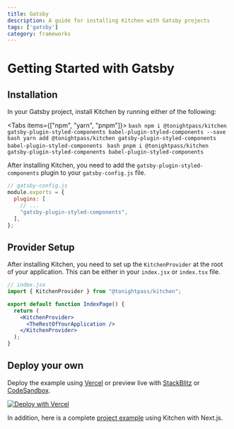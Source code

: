 ```yaml
---
title: Gatsby
description: A guide for installing Kitchen with Gatsby projects
tags: ['gatsby']
category: frameworks
---
```



# Getting Started with Gatsby

## Installation
In your Gatsby project, install Kitchen by running either of the following:

<Tabs items={["npm", "yarn", "pnpm"]}>
  <Tab>
    ```bash
    npm i @tonightpass/kitchen gatsby-plugin-styled-components babel-plugin-styled-components --save
    ```
  </Tab>
  <Tab>
    ```bash
    yarn add @tonightpass/kitchen gatsby-plugin-styled-components babel-plugin-styled-components
    ```
  </Tab>
  <Tab>
    ```bash
    pnpm i @tonightpass/kitchen gatsby-plugin-styled-components babel-plugin-styled-components
    ```
  </Tab>
</Tabs>

After installing Kitchen, you need to add the `gatsby-plugin-styled-components` plugin to your `gatsby-config.js` file.

```js
// gatsby-config.js
module.exports = {
  plugins: [
    // ...
    "gatsby-plugin-styled-components",
  ],
};
```

## Provider Setup

After installing Kitchen, you need to set up the `KitchenProvider` at the root 
of your application. This can be either in your `index.jsx` or `index.tsx` file.

```jsx
// index.jsx
import { KitchenProvider } from "@tonightpass/kitchen";

export default function IndexPage() {
  return (
    <KitchenProvider>
      <TheRestOfYourApplication />
    </KitchenProvider>
  );
}
```

## Deploy your own

Deploy the example using [Vercel](https://vercel.com/new/clone?repository-url=https://github.com/tonightpass/kitchen/tree/master/examples/gatsby-typescript&project-name=kitchen-gatsby&repository-name=kitchen-gatsby) or preview live with [StackBlitz](https://stackblitz.com/github/tonightpass/kitchen/tree/master/examples/gatsby-typescript) or [CodeSandbox](https://codesandbox.io/s/github/tonightpass/kitchen/tree/master/examples/gatsby-typescript).

[![Deploy with Vercel](https://vercel.com/button)](https://vercel.com/new/clone?repository-url=https://github.com/tonightpass/kitchen/tree/master/examples/gatsby-typescript&project-name=kitchen-gatsby&repository-name=kitchen-gatsby)

In addition, here is a complete [project example](https://github.com/tonightpass/kitchen/tree/master/examples/gatsby-typescript) using Kitchen with Next.js.
